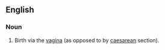==English==

===Noun===
{{en-noun|sg=[[vaginal]] [[birth]]}}

# Birth via the [[vagina]] (as opposed to by [[caesarean]] section).